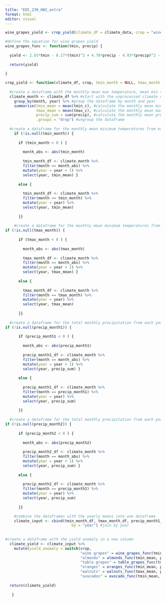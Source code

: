 ```yaml
---
title: "EDS_230_HW2_extra"
format: html
editor: visual
---
```


```r
wine_grapes_yield <- crop_yield(climate_df = climate_data, crop = "wine_grapes", tmin_month = 4, precip_month1 = 6, precip_month2 = -9)

#define the equation for wine grapes yield 
wine_grapes_func <- function(tmin, precip) {
  
  yield <- 2.65*tmin - 0.17*(tmin)^2 + 4.78*precip - 4.93*(precip)^2 - 2.24*precip + 1.54*(precip)^2 - 10.50
  
  return(yield)
  
}

```


```r

crop_yield <- function(climate_df, crop, tmin_month = NULL, tmax_month = NULL, precip_month1 = NULL, precip_month2 = NULL) {
  
  #create a dataframe with the monthly mean max temperature, mean min temperature, and mean precipitation 
  climate_month <- climate_df %>% #start with the unprocessed climate dataframe
    group_by(month, year) %>% #group the dataframe by month and year
    summarise(tmin_mean = mean(tmin_c), #calculate the monthly mean min temp
              tmax_mean = mean(tmax_c), #calculate the monthly mean max temp
              precip_sum = sum(precip), #calculate the monthly mean precip 
              .groups = "drop") #ungroup the dataframe 
  
  #create a dataframe for the monthly mean minimum temperatures from each year for the selected month (the tmin_month)
    if (!is.null(tmin_month)) {
      
      if (tmin_month < 0 ) {
        
        month_abs <- abs(tmin_month)
        
        tmin_month_df <- climate_month %>% 
        filter(month == month_abs) %>% 
        mutate(year = year + 1) %>% 
        select(year, tmin_mean) }
      
      else {
        
        tmin_month_df <- climate_month %>% 
        filter(month == tmin_month) %>% 
        mutate(year = year) %>% 
        select(year, tmin_mean)
        
      }}
    
    #create a dataframe for the monthly mean minimum temperatures from each year for the selected month (the tmax_month)
if (!is.null(tmax_month)) {
      
      if (tmax_month < 0 ) {
        
        month_abs <- abs(tmax_month)
        
        tmax_month_df <- climate_month %>% 
        filter(month == month_abs) %>% 
        mutate(year = year + 1) %>% 
        select(year, tmax_mean) }
      
      else {
        
        tmax_month_df <- climate_month %>% 
        filter(month == tmax_month) %>% 
        mutate(year = year) %>% 
        select(year, tmax_mean)
        
      }}
  
  #create a dataframe for the total monthly precipitation from each year for the selected month (the precip_month1)
if (!is.null(precip_month1)) {
      
      if (precip_month1 < 0 ) {
        
        month_abs <- abs(precip_month1)
        
        precip_month1_df <- climate_month %>% 
        filter(month == month_abs) %>% 
        mutate(year = year + 1) %>% 
        select(year, precip_sum) }
      
      else {
        
        precip_month1_df <- climate_month %>% 
        filter(month == precip_month1) %>% 
        mutate(year = year) %>% 
        select(year, precip_sum)
        
      }}
    
  #create a dataframe for the total monthly precipitation from each year for the selected month (the precip_month2)
if (!is.null(precip_month2)) {
      
      if (precip_month2 < 0 ) {
        
        month_abs <- abs(precip_month2)
        
        precip_month2_df <- climate_month %>% 
        filter(month == month_abs) %>% 
        mutate(year = year + 1) %>% 
        select(year, precip_sum) }
      
      else {
        
        precip_month2_df <- climate_month %>% 
        filter(month == precip_month2) %>% 
        mutate(year = year) %>% 
        select(year, precip_sum)
        
      }}

    #combine the dataframes with the yearly means into one dataframe
    climate_input <- cbind(tmin_month_df, tmax_month_df, precip_month1_df, precip_month2_df,
                              by = "year") #join by year
  
  
#create a dataframe with the yield anomaly in a new column 
  climate_yield <- climate_input %>% 
    mutate(yield_anomaly = switch(crop,
                                  "wine grapes" = wine_grapes_func(tmin_mean, precip_sum),
                                  "almonds" = almonds_func(tmin_mean, precip_sum),
                                  "table grapes" = table_grapes_func(tmin_mean, precip_sum),
                                  "oranges" = oranges_func(tmin_mean, precip_sum),
                                  "walnuts" = walnuts_func(tmax_mean, precip_sum),
                                  "avocados" = avocado_func(tmin_mean, tmax_mean, precip_sum))) 
  
  return(climate_yield)
    
   }
```

